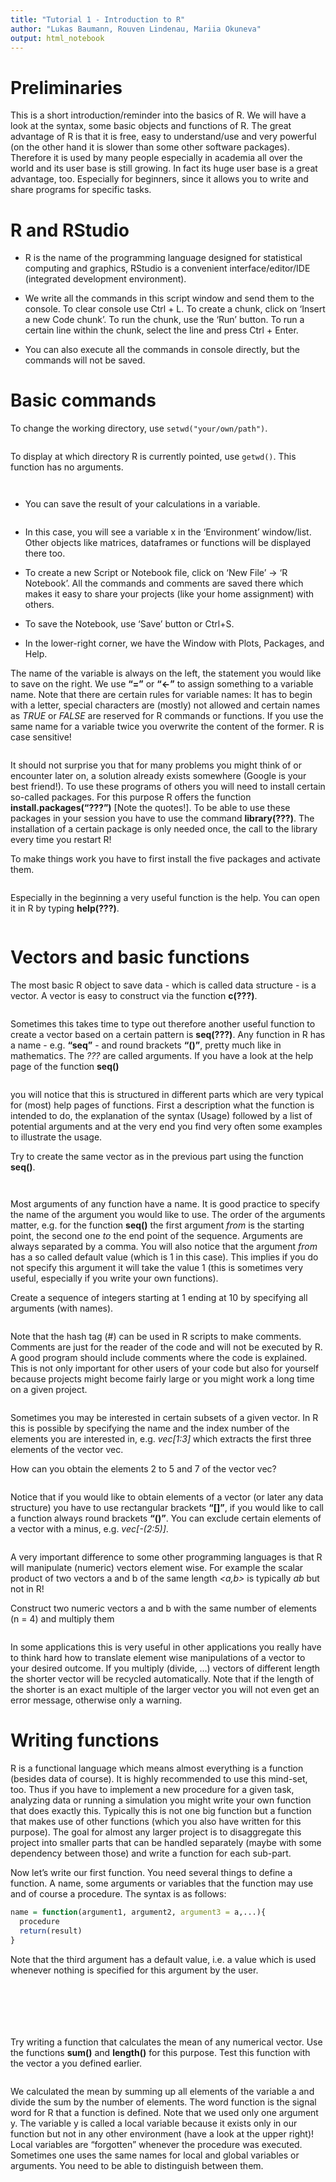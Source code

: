 ---
title: "Tutorial 1 - Introduction to R"
author: "Lukas Baumann, Rouven Lindenau, Mariia Okuneva"
output: html_notebook
---

# Preliminaries

This is a short introduction/reminder into the basics of R. We will have a look at the syntax, some basic objects and functions of R. The great advantage of R is that it is free, easy to understand/use and very powerful (on the other hand it is slower than some other software packages). Therefore it is used by many people especially in academia all over the world and its user base is still growing. In fact its huge user base is a great advantage, too. Especially for beginners, since it allows you to write and share programs for specific tasks.

# R and RStudio

* R is the name of the programming language designed for statistical computing and graphics, RStudio is a convenient interface/editor/IDE (integrated development environment). 

* We write all the commands in this script window and send them to the console. To clear console use Ctrl + L. To create a chunk, click on 'Insert a new Code chunk'. To run the chunk, use the 'Run' button. To run a certain line within the chunk, select the line and press Ctrl + Enter.

* You can also execute all the commands in console directly, but the commands will not be saved.

# Basic commands

To change the working directory, use `setwd("your/own/path")`.

```{r}

```

To display at which directory R is currently pointed, use `getwd()`. This function has no arguments.

```{r}

```

```{r}

```
* You can save the result of your calculations in a variable.

```{r}

```
* In this case, you will see a variable x in the 'Environment' window/list. Other objects like matrices, dataframes or functions will be displayed there too.

* To create a new Script or Notebook file, click on 'New File' -> 'R Notebook'. All the commands and comments are saved there which makes it easy to share your projects (like your home assignment) with others.

* To save the Notebook, use 'Save' button or Ctrl+S.

* In the lower-right corner, we have the Window with Plots, Packages, and Help.

The name of the variable is always on the left, the statement you would like to save on the right. We use **"="** or **"<-"** to assign something to a variable name. Note that there are certain rules for variable names: It has to begin with a letter, special characters are (mostly) not allowed and certain names as *TRUE* or *FALSE* are reserved for R commands or functions. If you use the same name for a variable twice you overwrite the content of the former. R is case sensitive!

```{r}

```

It should not surprise you that for many problems you might think of or encounter later on, a solution already exists somewhere (Google is your best friend!). To use these programs of others you will need to install certain so-called packages. For this purpose R offers the function **install.packages("???")** [Note the quotes!]. To be able to use these packages in your session you have to use the command **library(???)**. The installation of a certain package is only needed once, the call to the library every time you restart R! 

To make things work you have to first install the five packages and activate them.

```{r}
```
Especially in the beginning a very useful function is the help. You can open it in R by typing **help(???)**.

```{r warning=FALSE, error=TRUE}

```


# Vectors and basic functions
The most basic R object to save data - which is called data structure - is a vector. A vector is easy to construct via the function **c(???)**. 

```{r   warning=FALSE, error=TRUE}

```

Sometimes this takes time to type out therefore another useful function to create a vector based on a certain pattern is **seq(???)**. Any function in R has a name - e.g. **"seq"** - and round brackets **"()"**, pretty much like in mathematics. The *???* are called arguments. If you have a look at the help page of the function **seq()**

```{r   warning=FALSE, error=TRUE}

```

you will notice that this is structured in different parts which are very typical for (most) help pages of functions. First a description what the function is intended to do, the explanation of the syntax (Usage) followed by a list of potential arguments and at the very end you find very often some examples to illustrate the usage. 

Try to create the same vector as in the previous part using the function **seq()**.

```{r   warning=FALSE, error=TRUE}

```

```{r}

```

Most arguments of any function have a name. It is good practice to specify the name of the argument you would like to use. The order of the arguments matter, e.g. for the function **seq()** the first argument *from* is the starting point, the second one *to* the end point of the sequence. Arguments are always separated by a comma. You will also notice that the argument *from* has a so called default value (which is 1 in this case). This implies if you do not specify this argument it will take the value 1 (this is sometimes very useful, especially if you write your own functions). 

Create a sequence of integers starting at 1 ending at 10 by specifying all arguments (with names). 

```{r   warning=FALSE, error=TRUE}

```

Note that the hash tag (\#) can be used in R scripts to make comments. Comments are just for the reader of the code and will not be executed by R. A good program should include comments where the code is explained. This is not only important for other users of your code but also for yourself because projects might become fairly large or you might work a long time on a given project.

```{r}

```

Sometimes you may be interested in certain subsets of a given vector. In R this is possible by specifying the name and the index number of the elements you are interested in, e.g. *vec[1:3]* which extracts the first three elements of the vector vec. 

How can you obtain the elements 2 to 5 and 7 of the vector vec?

```{r   warning=FALSE, error=TRUE}

```

Notice that if you would like to obtain elements of a vector (or later any data structure) you have to use rectangular brackets **"[]"**, if you would like to call a function always round brackets **"()"**. You can exclude certain elements of a vector with a minus, e.g. *vec[-(2:5)]*.

```{r}

```

A very important difference to some other programming languages is that R will manipulate (numeric) vectors element wise. For example the scalar product of two vectors a and b of the same length *<a,b>* is typically *ab* but not in R!

Construct two numeric vectors a and b with the same number of elements (n = 4) and multiply them

```{r   warning=FALSE, error=TRUE}

```

In some applications this is very useful in other applications you really have to think hard how to translate element wise manipulations of a vector to your desired outcome. If you multiply (divide, ...) vectors of different length the shorter vector will be recycled automatically. Note that if the length of the shorter is an exact multiple of the larger vector you will not even get an error message, otherwise only a warning.  

# Writing functions

R is a functional language which means almost everything is a function (besides data of course). It is highly recommended to use this mind-set, too. Thus if you have to implement a new procedure for a given task, analyzing data or running a simulation you might write your own function that does exactly this. Typically this is not one big function but a function that makes use of other functions (which you also have written for this purpose). The goal for almost any larger project is to disaggregate this project into smaller parts that can be handled separately (maybe with some dependency between those) and write a function for each sub-part.  

Now let's write our first function. You need several things to define a function. A name, some arguments or variables that the function may use and of course a procedure. The syntax is as follows:

```{r   warning=FALSE, error=TRUE}
name = function(argument1, argument2, argument3 = a,...){
  procedure
  return(result)
}
```

Note that the third argument has a default value, i.e. a value which is used whenever nothing is specified for this argument by the user. 

```{r}

```
```{r}

```

```{r}

```

```{r}

```

```{r}

```

```{r}

```

Try writing a function that calculates the mean of any numerical vector. Use the functions **sum()** and **length()** for this purpose. Test this function with the vector a you defined earlier.

```{r   warning=FALSE, error=TRUE}

```

We calculated the mean by summing up all elements of the variable a and divide the sum by the number of elements. The word function is the signal word for R that a function is defined. Note that we used only one argument y. The variable y is called a local variable because it exists only in our function but not in any other environment (have a look at the upper right)! Local variables are "forgotten" whenever the procedure was executed. Sometimes one uses the same names for local and global variables or arguments. You need to be able to distinguish between them. 

